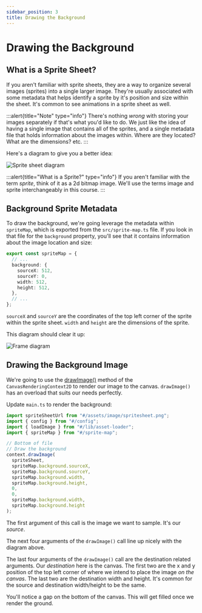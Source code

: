 ```yaml
---
sidebar_position: 3
title: Drawing the Background
---
```


# Drawing the Background

## What is a Sprite Sheet?

If you aren't familiar with sprite sheets, they are a way to organize several images (sprites) into a single larger image. They're usually associated with some metadata that helps identify a sprite by it's position and size within the sheet. It's common to see animations in a sprite sheet as well.

:::alert{title="Note" type="info"}
There's nothing _wrong_ with storing your images separately if that's what you'd like to do. We just like the idea of having a single image that contains all of the sprites, and a single metadata file that holds information about the images within. Where are they located? What are the dimensions? etc.
:::

Here's a diagram to give you a better idea:

![Sprite sheet diagram](./img/spritesheet-explainer-dark.png)

:::alert{title="What is a Sprite?" type="info"}
If you aren't familiar with the term _sprite_, think of it as a 2d bitmap image. We'll use the terms image and sprite interchangeably in this course.
:::

## Background Sprite Metadata

To draw the background, we're going leverage the metadata within `spriteMap`, which is exported from the `src/sprite-map.ts` file. If you look in that file for the `background` property, you'll see that it contains information about the image location and size:

```typescript {3-8} title="src/sprite-map.ts"
export const spriteMap = {
  // ...
  background: {
    sourceX: 512,
    sourceY: 0,
    width: 512,
    height: 512,
  },
  // ...
};
```

`sourceX` and `sourceY` are the coordinates of the top left corner of the sprite within the sprite sheet. `width` and `height` are the dimensions of the sprite.

This diagram should clear it up:

![Frame diagram](./img/frame-diagram-dark.png)

## Drawing the Background Image

We're going to use the [drawImage()](https://developer.mozilla.org/en-US/docs/Web/API/CanvasRenderingContext2D/drawImage) method of the `CanvasRenderingContext2D` to render our image to the canvas. `drawImage()` has an overload that suits our needs perfectly.

Update `main.ts` to render the background:

```typescript {4,7-18} title="src/main.ts"
import spriteSheetUrl from "#/assets/image/spritesheet.png";
import { config } from "#/config";
import { loadImage } from "#/lib/asset-loader";
import { spriteMap } from "#/sprite-map";

// Bottom of file
// Draw the background
context.drawImage(
  spriteSheet,
  spriteMap.background.sourceX,
  spriteMap.background.sourceY,
  spriteMap.background.width,
  spriteMap.background.height,
  0,
  0,
  spriteMap.background.width,
  spriteMap.background.height
);
```

The first argument of this call is the image we want to sample. It's our _source_.

The next four arguments of the `drawImage()` call line up nicely with the diagram above.

The last four arguments of the `drawImage()` call are the destination related arguments. Our _destination_ here is the canvas. The first two are the x and y position of the top left corner of where we intend to place the image _on the canvas_. The last two are the destination width and height. It's common for the source and destination width/height to be the same.

You'll notice a gap on the bottom of the canvas. This will get filled once we render the ground.
